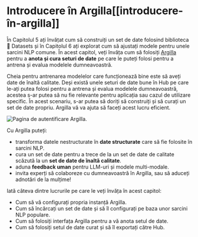 # Introducere în Argilla[[introducere-în-argilla]]

<CourseFloatingBanner
    chapter={10}
    classNames="absolute z-10 right-0 top-0"
/>

În Capitolul 5 ați învățat cum să construiți un set de date folosind biblioteca 🤗 Datasets și în Capitolul 6 ați explorat cum să ajustați modele pentru unele sarcini NLP comune. În acest capitol, veți învăța cum să folosiți [Argilla](https://argilla.io) pentru a **anota și cura seturi de date** pe care le puteți folosi pentru a antrena și evalua modelele dumneavoastră.

Cheia pentru antrenarea modelelor care funcționează bine este să aveți date de înaltă calitate. Deși există unele seturi de date bune în Hub pe care le-ați putea folosi pentru a antrena și evalua modelele dumneavoastră, acestea s-ar putea să nu fie relevante pentru aplicația sau cazul de utilizare specific. În acest scenariu, s-ar putea să doriți să construiți și să curați un set de date propriu. Argilla vă va ajuta să faceți acest lucru eficient.

<img src="https://huggingface.co/datasets/huggingface-course/documentation-images/resolve/main/en/chapter10/signin-hf-page.png" alt="Pagina de autentificare Argilla."/>

Cu Argilla puteți:

- transforma datele nestructurate în **date structurate** care să fie folosite în sarcini NLP.
- cura un set de date pentru a trece de la un set de date de calitate scăzută la un **set de date de înaltă calitate**.
- aduna **feedback uman** pentru LLM-uri și modele multi-modale.
- invita experți să colaboreze cu dumneavoastră în Argilla, sau să aduceți adnotări de la mulțime!

Iată câteva dintre lucrurile pe care le veți învăța în acest capitol:

- Cum să vă configurați propria instanță Argilla.
- Cum să încărcați un set de date și să îl configurați pe baza unor sarcini NLP populare.
- Cum să folosiți interfața Argilla pentru a vă anota setul de date.
- Cum să folosiți setul de date curat și să îl exportați către Hub. 